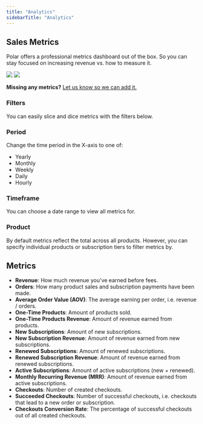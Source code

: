 ```yaml
---
title: "Analytics"
sidebarTitle: "Analytics"
---
```


## Sales Metrics

Polar offers a professional metrics dashboard out of the box. So you can stay focused on increasing revenue vs. how to measure it.

<img
  className="block dark:hidden"
  src="/assets/features/analytics/overview.light.png"
/>
<img
  className="hidden dark:block"
  src="/assets/features/analytics/overview.dark.png"
/>

**Missing any metrics?** [Let us know so we can add it.](https://github.com/orgs/polarsource/discussions/categories/feature-requests)

### Filters

You can easily slice and dice metrics with the filters below.

### Period

Change the time period in the X-axis to one of:

- Yearly
- Monthly
- Weekly
- Daily
- Hourly

### Timeframe

You can choose a date range to view all metrics for.

### Product

By default metrics reflect the total across all products. However, you can specify individual products or subscription tiers to filter metrics by.

## Metrics

- **Revenue**: How much revenue you've earned before fees.
- **Orders**: How many product sales and subscription payments have been made.
- **Average Order Value (AOV)**: The average earning per order, i.e. revenue / orders.
- **One-Time Products**: Amount of products sold.
- **One-Time Products Revenue**: Amount of revenue earned from products.
- **New Subscriptions**: Amount of new subscriptions.
- **New Subscription Revenue**: Amount of revenue earned from new subscriptions.
- **Renewed Subscriptions**: Amount of renewed subscriptions.
- **Renewed Subscription Revenue**: Amount of revenue earned from renewed subscriptions.
- **Active Subscriptions**: Amount of active subscriptions (new + renewed).
- **Monthly Recurring Revenue (MRR)**: Amount of revenue earned from active subscriptions.
- **Checkouts**: Number of created checkouts.
- **Succeeded Checkouts**: Number of successful checkouts, i.e. checkouts that lead to a new order or subscription.
- **Checkouts Conversion Rate**: The percentage of successful checkouts out of all created checkouts.

